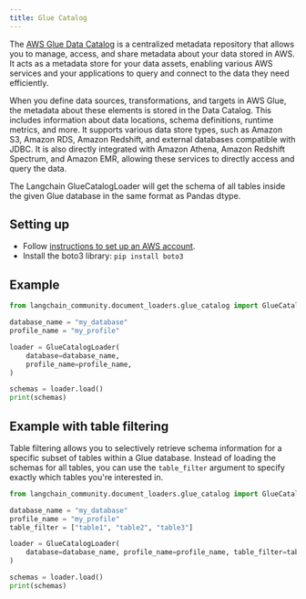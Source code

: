```yaml
---
title: Glue Catalog
---
```


The [AWS Glue Data Catalog](https://docs.aws.amazon.com/en_en/glue/latest/dg/catalog-and-crawler.html) is a centralized metadata repository that allows you to manage, access, and share metadata about your data stored in AWS. It acts as a metadata store for your data assets, enabling various AWS services and your applications to query and connect to the data they need efficiently.

When you define data sources, transformations, and targets in AWS Glue, the metadata about these elements is stored in the Data Catalog. This includes information about data locations, schema definitions, runtime metrics, and more. It supports various data store types, such as Amazon S3, Amazon RDS, Amazon Redshift, and external databases compatible with JDBC. It is also directly integrated with Amazon Athena, Amazon Redshift Spectrum, and Amazon EMR, allowing these services to directly access and query the data.

The Langchain GlueCatalogLoader will get the schema of all tables inside the given Glue database in the same format as Pandas dtype.

## Setting up

- Follow [instructions to set up an AWS account](https://docs.aws.amazon.com/athena/latest/ug/setting-up.html).
- Install the boto3 library: `pip install boto3`

## Example

```python
from langchain_community.document_loaders.glue_catalog import GlueCatalogLoader
```

```python
database_name = "my_database"
profile_name = "my_profile"

loader = GlueCatalogLoader(
    database=database_name,
    profile_name=profile_name,
)

schemas = loader.load()
print(schemas)
```

## Example with table filtering

Table filtering allows you to selectively retrieve schema information for a specific subset of tables within a Glue database. Instead of loading the schemas for all tables, you can use the `table_filter` argument to specify exactly which tables you're interested in.

```python
from langchain_community.document_loaders.glue_catalog import GlueCatalogLoader
```

```python
database_name = "my_database"
profile_name = "my_profile"
table_filter = ["table1", "table2", "table3"]

loader = GlueCatalogLoader(
    database=database_name, profile_name=profile_name, table_filter=table_filter
)

schemas = loader.load()
print(schemas)
```
